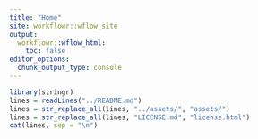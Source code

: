 ```yaml
---
title: "Home"
site: workflowr::wflow_site
output:
  workflowr::wflow_html:
    toc: false
editor_options:
  chunk_output_type: console
---
```


```r
library(stringr)
lines = readLines("../README.md")
lines = str_replace_all(lines, "../assets/", "assets/")
lines = str_replace_all(lines, "LICENSE.md", "license.html")
cat(lines, sep = "\n")
```
